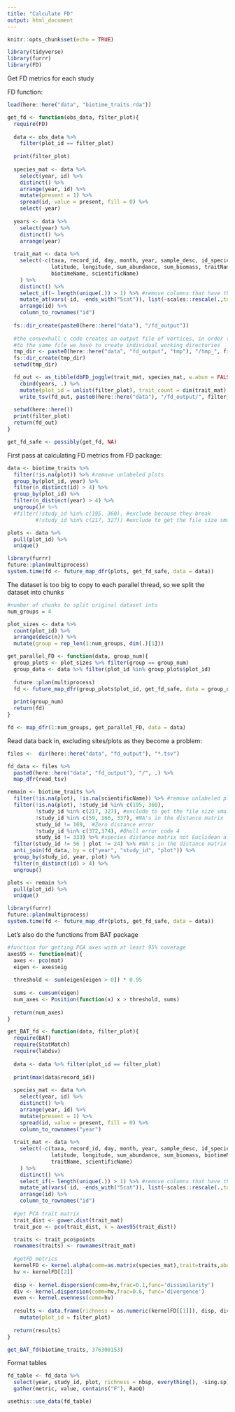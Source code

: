```yaml
---
title: "Calculate FD"
output: html_document
---
```


```r
knitr::opts_chunk$set(echo = TRUE)
```

```r
library(tidyverse)
library(furrr)
library(FD)
```


Get FD metrics for each study 

FD function:
```r
load(here::here("data", "biotime_traits.rda"))

get_fd <- function(obs_data, filter_plot){
  require(FD)
  
  data <- obs_data %>%
    filter(plot_id == filter_plot)
  
  print(filter_plot)
  
  species_mat <- data %>%
    select(year, id) %>% 
    distinct() %>%
    arrange(year, id) %>%
    mutate(present = 1) %>%
    spread(id, value = present, fill = 0) %>%
    select(-year)
  
  years <- data %>% 
    select(year) %>%
    distinct() %>%
    arrange(year)
  
  trait_mat <- data %>%
    select(-c(taxa, record_id, day, month, year, sample_desc, id_species, 
              latitude, longitude, sum_abundance, sum_biomass, traitName, 
              biotimeName, scientificName)
    ) %>%
    distinct() %>%
    select_if(~ length(unique(.)) > 1) %>% #remove columns that have the same value for all columns
    mutate_at(vars(-id, -ends_with("5cat")), list(~scales::rescale(.,to=c(0, 1)))) %>% #rescale variables
    arrange(id) %>%
    column_to_rownames("id")
  
  fs::dir_create(paste0(here::here("data"), "/fd_output"))
  
  #the convexhull c code creates an output file of vertices, in order to not have multiple threads writing
  #to the same file we have to create individual working directories
  tmp_dir <- paste0(here::here("data", "fd_output", "tmp"), "/tmp_", filter_plot)
  fs::dir_create(tmp_dir)
  setwd(tmp_dir)

  fd_out <- as_tibble(dbFD_joggle(trait_mat, species_mat, w.abun = FALSE))[,1:8] %>%
    cbind(years, .) %>%
    mutate(plot_id = unlist(filter_plot), trait_count = dim(trait_mat)[2])
    write_tsv(fd_out, paste0(here::here("data"), "/fd_output/", filter_plot, "_fd.tsv"))
  
  setwd(here::here())
  print(filter_plot)
  return(fd_out)
}

get_fd_safe <- possibly(get_fd, NA)
```

First pass at calculating FD metrics from FD package:
```r
data <- biotime_traits %>% 
  filter(!is.na(plot)) %>% #remove unlabeled plots 
  group_by(plot_id, year) %>%
  filter(n_distinct(id) > 4) %>%
  group_by(plot_id) %>%
  filter(n_distinct(year) > 4) %>% 
  ungroup()# %>%
  #filter(!study_id %in% c(195, 360), #exclude because they break
         #!study_id %in% c(217, 327)) #exclude to get the file size smaller

plots <- data %>%
  pull(plot_id) %>%
  unique()

library(furrr)
future::plan(multiprocess)
system.time(fd <- future_map_dfr(plots, get_fd_safe, data = data))
```

The dataset is too big to copy to each parallel thread, so we split the dataset into chunks 
```r
#number of chunks to split original dataset into 
num_groups = 4

plot_sizes <- data %>%
  count(plot_id) %>%
  arrange(desc(n)) %>%
  mutate(group = rep_len(1:num_groups, dim(.)[1]))

get_parallel_FD <- function(data, group_num){
  group_plots <- plot_sizes %>% filter(group == group_num)
  group_data <- data %>% filter(plot_id %in% group_plots$plot_id)
  
  future::plan(multiprocess)
  fd <- future_map_dfr(group_plots$plot_id, get_fd_safe, data = group_data)
  
  print(group_num)
  return(fd)
}

fd <- map_dfr(1:num_groups, get_parallel_FD, data = data)
```

Read data back in, excluding sites/plots as they become a problem:
```r
files <-  dir(here::here("data", "fd_output"), "*.tsv")

fd_data <- files %>%
  paste0(here::here("data", "fd_output"), "/", .) %>%
  map_dfr(read_tsv)

remain <- biotime_traits %>%
  filter(!is.na(plot), !is.na(scientificName)) %>% #remove unlabeled plots and observations without traits
  filter(!is.na(plot), !study_id %in% c(195, 360),
         !study_id %in% c(217, 327), #exclude to get the file size smaller
         !study_id %in% c(59, 166, 337), #NA's in the distance matrix
         study_id != 169,  #Zero distance error
         !study_id %in% c(372,374), #Qhull error code 4
         study_id != 333) %>% #species distance matrix not Euclidean after 'sqrt' correction
  filter(study_id != 56 | plot != 24) %>% #NA's in the distance matrix
  anti_join(fd_data, by = c("year", "study_id", "plot")) %>%
  group_by(study_id, year, plot) %>%
  filter(n_distinct(id) > 4) %>%
  ungroup()

plots <- remain %>%
  pull(plot_id) %>%
  unique()

library(furrr)
future::plan(multiprocess)
system.time(fd <- future_map_dfr(plots, get_fd_safe, data = data))
```

Let's also do the functions from BAT package
```r
#function for getting PCA axes with at least 95% coverage
axes95 <- function(mat){
  axes <- pco(mat)
  eigen <- axes$eig
  
  threshold <- sum(eigen[eigen > 0]) * 0.95
  
  sums <- cumsum(eigen)
  num_axes <- Position(function(x) x > threshold, sums)
  
  return(num_axes)
}

get_BAT_fd <- function(data, filter_plot){
  require(BAT)
  require(StatMatch)
  require(labdsv)
  
  data <- data %>% filter(plot_id == filter_plot)
  
  print(max(data$record_id))
  
  species_mat <- data %>%
    select(year, id) %>% 
    distinct() %>%
    arrange(year, id) %>%
    mutate(present = 1) %>%
    spread(id, value = present, fill = 0) %>%
    column_to_rownames("year")
  
  trait_mat <- data %>%
    select(-c(taxa, record_id, day, month, year, sample_desc, id_species, 
              latitude, longitude, sum_abundance, sum_biomass, biotimeName, 
              traitName, scientificName)
    ) %>%
    distinct() %>%
    select_if(~ length(unique(.)) > 1) %>% #remove columns that have the same value for all columns
    mutate_at(vars(-id, -ends_with("5cat")), list(~scales::rescale(.,to=c(0, 1)))) %>% #rescale variables
    arrange(id) %>%
    column_to_rownames("id")
  
  #get PCA trait matrix
  trait_dist <- gower.dist(trait_mat)
  trait_pco <- pco(trait_dist, k = axes95(trait_dist))

  traits <- trait_pco$points
  rownames(traits) <- rownames(trait_mat)
  
  #getFD metrics
  kernelFD <- kernel.alpha(comm=as.matrix(species_mat),trait=traits,abund=FALSE,method="gaussian",return.hv=TRUE)
  hv <- kernelFD[[2]]
  
  disp <- kernel.dispersion(comm=hv,frac=0.1,func='dissimilarity') 
  div <- kernel.dispersion(comm=hv,frac=0.6, func='divergence')
  even <- kernel.evenness(comm=hv)
  
  results <- data.frame(richness = as.numeric(kernelFD[[1]]), disp, div, even) %>% 
    mutate(plot_id = filter_plot)
  
  return(results)
}

get_BAT_fd(biotime_traits, 376300153)
```


Format tables
```r
fd_table <- fd_data %>% 
  select(year, study_id, plot, richness = nbsp, everything(), -sing.sp) %>%
  gather(metric, value, contains("F"), RaoQ)

usethis::use_data(fd_table)
```
